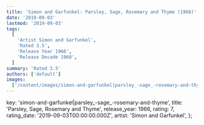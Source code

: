 ```yaml
---
title: 'Simon and Garfunkel: Parsley, Sage, Rosemary and Thyme (1966)'
date: '2019-09-03'
lastmod: '2019-09-03'
tags:
  [
    'Artist Simon and Garfunkel',
    'Rated 3.5',
    'Release Year 1966',
    'Release Decade 1960',
  ]
summary: 'Rated 3.5'
authors: ['default']
images:
  ['/content/images/simon-and-garfunkel|parsley_-sage_-rosemary-and-thyme.jpg']
---
```


  key: 'simon-and-garfunkel|parsley_-sage_-rosemary-and-thyme',
  title: 'Parsley, Sage, Rosemary and Thyme',
  release_year: 1966,
  rating: 7,
  rating_date: '2019-09-03T00:00:00.000Z',
  artist: 'Simon and Garfunkel',
};

<MusicRating data={data} />
